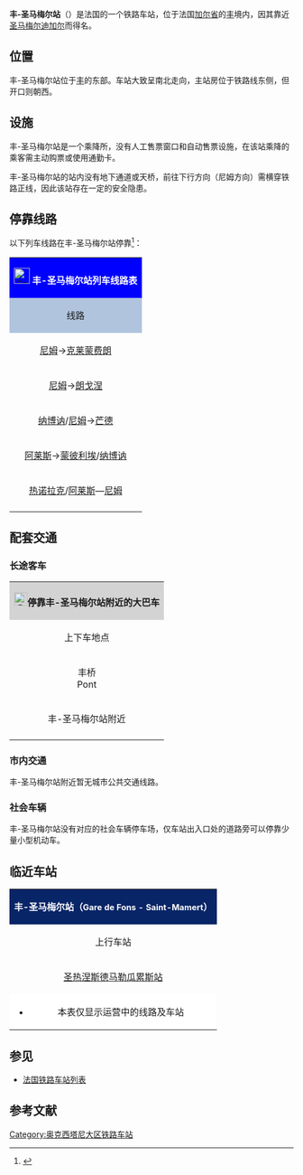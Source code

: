 {{Infobox station
| name          =[[File:Sncf-logo.svg|32x32px]]丰-圣马梅尔站<br>{{lang|fr|Gare de Fons - Saint-Mamert}} 
| type          = [[法国铁路|法国铁路]]
| image = File:Fons Outre Gardon-Gare-20140105.jpg
|image_caption = 丰-圣马梅尔站（2014年1月）
| address       = {{FRA}}[[加尔省|加尔省]][[丰镇_(加尔省)|丰]]
| latd          = 43
| latm          = 54
| lats          = 26
| latNS         = N
| longd         = 4
| longm         = 12
| longs         = 24
| longEW        = E
| operator = [[File:Sncf-logo.svg|32x32px]]
| coordinates_display = yes
| iso_region    = FR
| line          = 
* {{link-fr|圣日耳曼沟－尼姆铁路|Ligne de Saint-Germain-des-Fossés à Nîmes-Courbessac}}
| structure           = 
| levels              = 
| platform      = 2
| tracks        = 2
| elevation = 99米
| opened        = 1840年8月1日
| rebuilt =
| status = 使用中
| closed        = 
| passengers= 约1.3万人次<ref>{{Cite web|url=https://ressources.data.sncf.com/explore/dataset/frequentation-gares/?sort=voyageurs_2014&q=fons|title=Fréquentation en gares|accessdate=2016-11-30|author=SNCF|date=|language=法语|publisher=SNCF Open Data|archive-date=2019-02-21|archive-url=https://web.archive.org/web/20190221041754/https://ressources.data.sncf.com/explore/dataset/frequentation-gares/?sort=voyageurs_2014&q=fons}}</ref>
| pass_year= 2015年
| ADA                 = 
| station_type = 乘降所
| connections = 
* {{link-fr|加尔省城际客运|Edgard (transport)}}
| route_map =
| map_locator   = 
| note =
| services = 
TER
}}

'''丰-圣马梅尔站'''（{{lang-fr|Gare de Fons - Saint-Mamert}}）是法国的一个铁路车站，位于法国[[加尔省|加尔省]]的[[丰镇_(加尔省)|丰]]境内，因其靠近[[圣马梅尔迪加尔_(加尔省)|圣马梅尔迪加尔]]而得名。

==位置==

丰-圣马梅尔站位于[[丰镇_(加尔省)|丰]]的东部。车站大致呈南北走向，主站房位于铁路线东侧，但开口则朝西。

==设施==

丰-圣马梅尔站是一个乘降所，没有人工售票窗口和自动售票设施，在该站乘降的乘客需主动购票或使用通勤卡。

丰-圣马梅尔站的站内没有地下通道或天桥，前往下行方向（尼姆方向）需横穿铁路正线，因此该站存在一定的安全隐患。

== 停靠线路 ==

{{动态列表|最后更新时间：2016年11月30日。本章节内容仅供参考，不排除因施工或罢工而引发的临时性变更。欢迎修正和补充}}

以下列车线路在丰-圣马梅尔站停靠<ref>{{Cite web|url=http://www.ter.sncf.com/languedoc-roussillon/gares/87775379/Fons-St-Mamert|title=HALTE FERROVIAIRE FONS-ST-MAMERT|accessdate=2016-11-30|author=SNCF|date=|language=法语|publisher=TER Languedoc-Roussillon}}</ref>：

{| class="wikitable mw-collapsible" 
|colspan="5" style="background:#0000FF" align="center" |[[File:Sncf-logo.svg|28x28px]] <span style=color:white>'''丰-圣马梅尔站列车线路表'''</span>
|-
!style="background:#B0C4DE"| 线路
!style="background:#B0C4DE"|车种
!style="background:#B0C4DE"|上一站
!style="background:#B0C4DE"|下一站
!style="background:#B0C4DE"|大致运行频率{{noteTag|name=noteA}}
|-
|[[尼姆站|尼姆]]→[[克莱蒙费朗站|克莱蒙费朗]]
| rowspan="5" align="center"|[[File:Logo_TER.svg|37x37px]]
|[[尼姆站|尼姆]]
|[[圣热涅斯德马勒瓜累斯站|圣热涅斯德马勒瓜累斯]]
|除周六外每天1趟（单向）
|-
|[[尼姆站|尼姆]]→[[朗戈涅站|朗戈涅]]
|[[尼姆站|尼姆]]
|[[圣热涅斯德马勒瓜累斯站|圣热涅斯德马勒瓜累斯]]
|每周一1趟（单向）
|-
|[[纳博讷站|纳博讷]]/[[尼姆站|尼姆]]→[[芒德站|芒德]]
|[[尼姆站|尼姆]]
|[[圣热涅斯德马勒瓜累斯站|圣热涅斯德马勒瓜累斯]]
|每天1趟（单向）
|-
|[[阿莱斯站|阿莱斯]]→[[蒙彼利埃圣罗克站|蒙彼利埃]]/[[纳博讷站|纳博讷]]
|[[圣热涅斯德马勒瓜累斯站|圣热涅斯德马勒瓜累斯]]
|[[尼姆站|尼姆]]
|每天1趟（单向）{{noteTag|name=noteB}}
|-
|[[热诺拉克站|热诺拉克]]/[[阿莱斯站|阿莱斯]]—[[尼姆站|尼姆]]
|[[圣热涅斯德马勒瓜累斯站|圣热涅斯德马勒瓜累斯]]
|[[尼姆站|尼姆]]
|每天4趟左右
|-
|colspan="5" style="background:#FFFFFF"|{{noteFoot|1=
{{noteTag|name=noteA|1=在本栏中，往返1次为"1趟"；除特别标明外，其数据仅工作日有效，周末及节假日列车数量可能会减少或停运}}
{{noteTag|name=noteB|1=周日及节假日停运；每周一早上延长至[[热诺拉克站|热诺拉克]]始发}}
}}
|}

==配套交通==
===长途客车===

{| class="wikitable mw-collapsible" 
|colspan="3" align="center" style="background:#D3D3D3" |[[File:BSicon_BUS.svg|24x24px]]'''停靠丰-圣马梅尔站附近的大巴车'''
|-
!align="center" |上下车地点
!align="center" |运营单位
!align="center" |主要目的地{{noteTag|name=noteA}}
|-
| rowspan="1" align="center" |丰桥<br>Pont{{noteTag|name=noteC}}
|align="center" |{{link-fr|加尔省城际客运|Edgard (transport)}}<br>Edgard
|
* A12线：[[尼姆|尼姆]]、[[莱迪尼昂_(加尔省)|雷迪尼昂]]、[[圣让德塞尔雷_(加尔省)|圣让德塞尔]]、[[昂迪兹|昂迪兹]]、[[圣让杜加尔|圣让杜加尔]]
|-
| rospan="1" align="center"|丰-圣马梅尔站附近
|align="center" |[[SNCF|SNCF]]<br>Car TER
|
* ''当铁路线施工或罢工时，SNCF可能也会提供途径该线路沿途站点的大巴车''{{noteTag|name=noteB}}
|-
|colspan="3" style="background:#FFFFFF"|{{noteFoot|1=
{{noteTag|name=noteA|1=本栏不包括可以联程中转前往的目的地}}
{{noteTag|name=noteB|1=其车票可与SNCF的同线路车票通用}}
{{noteTag|name=noteC|1=位于丰-圣马梅尔站西侧大约250米}}
}}
|}

===市内交通===

丰-圣马梅尔站附近暂无城市公共交通线路。

===社会车辆===

丰-圣马梅尔站没有对应的社会车辆停车场，仅车站出入口处的道路旁可以停靠少量小型机动车。

==临近车站==

{|class="wikitable mw-collapsible" style="margin: 0 auto; width:42em;"
|colspan="3"  style="background:#082567" align="center"|<font color=#FFFFFF>'''丰-圣马梅尔站（<span style="font-size:11pt;">Gare de Fons - Saint-Mamert</span>）'''</font>
|-
!上行车站
!线路
!下行车站
|-
|align="center" |[[圣热涅斯德马勒瓜累斯站|圣热涅斯德马勒瓜累斯站]]
|align="center" |'''{{link-fr|圣日耳曼沟－尼姆铁路|Ligne de Saint-Germain-des-Fossés à Nîmes-Courbessac}}'''
|align="center" |[[尼姆站|尼姆站]]
|-
|colspan="3" style="background:#FFFFFF"|
*本表仅显示运营中的线路及车站
|}

==参见==
* [[法国铁路车站列表|法国铁路车站列表]]

== 参考文献 ==
{{Reflist}}

[[Category:奥克西塔尼大区铁路车站|Category:奥克西塔尼大区铁路车站]]